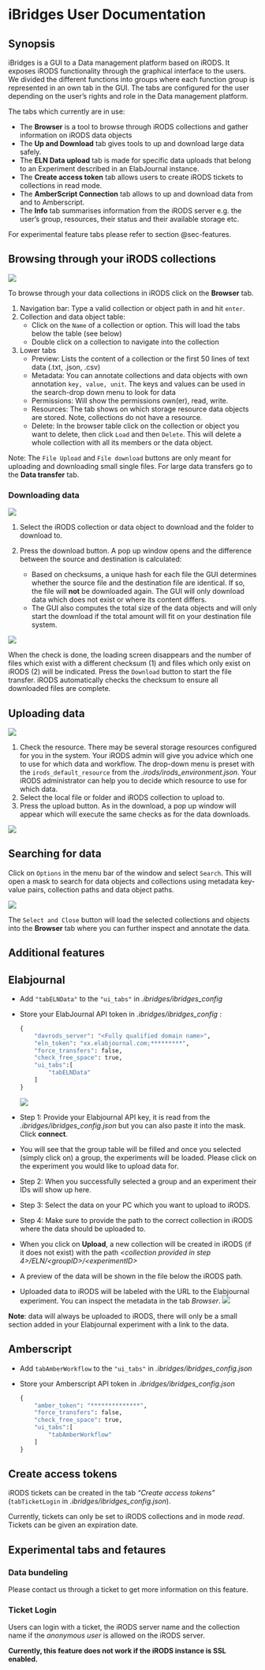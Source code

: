 # iBridges User Documentation
## Synopsis 
iBridges is a GUI to a Data management platform based on iRODS. It exposes iRODS functionality through the graphical interface to the users. We divided the different functions into groups where each function group is represented in an own tab in the GUI. The tabs are configured for the user depending on the user's rights and role in the Data management platform.

The tabs which currently are in use:

- The **Browser** is a tool to browse through iRODS collections and gather information on iRODS data objects
- The **Up and Download** tab gives tools to up and download large data safely.
- The **ELN Data upload** tab is made for specific data uploads that belong to an Experiment described in an ElabJournal instance. 
- The **Create access token** tab allows users to create iRODS tickets to collections in read mode.
- The **AmberScript Connection** tab allows to up and download data from and to Amberscript.
- The **Info** tab summarises information from the iRODS server e.g. the user's group, resources, their status and their available storage etc.

For experimental feature tabs please refer to section @sec-features.

## Browsing through your iRODS collections

![](../screenshots/browser.png)

To browse through your data collections in iRODS click on the **Browser** tab. 

1. Navigation bar: Type a valid collection or object path in and hit `enter`.
2. Collection and data object table: 
   - Click on the `Name`  of a collection or option. This will load the tabs below the table (see below)
   - Double click on a collection to navigate into the collection
3. Lower tabs
   - Preview: Lists the content of a collection or the first 50 lines  of text data (.txt, .json, .csv)
   - Metadata: You can annotate collections and data objects with own annotation `key, value, unit`. The keys and values can be used in the search-drop down menu to look for data
   - Permissions: Will show the permissions own(er), read, write.
   - Resources: The tab shows on which storage resource data objects are stored. Note, collections do not have a resource.
   - Delete: In the browser table click on the collection or object you want to delete, then click `Load` and then `Delete`. This will delete a whole collection with all its members or the data object. 

Note: The `File Upload` and `File download` buttons are only meant for uploading and downloading small single files. For large data transfers go to the **Data transfer** tab.

### Downloading data
![](../screenshots/howto_download.png)

 1. Select the iRODS collection or data object to download and the folder
    to download to. 
    
 2. Press the download button. A pop up window opens and the difference between the source and destination is calculated:
 
	- Based on checksums, a unique hash for each file the GUI determines whether the source file and the destination file are identical. If so, the file will **not** be downloaded again. The GUI will only download data which does not exist or where its content differs.
	- The GUI also computes the total size of the data objects and will only start the download if the total amount will fit on your destination file system. 

![](../screenshots/howto_download2.png)

When the  check is done, the loading screen disappears and the number of files which exist with a different checksum (1) and files which only exist on iRODS (2) will be indicated. Press the `Download` button to start the file transfer. iRODS automatically checks the checksum to ensure all downloaded files are complete.

## Uploading data

![](../screenshots/howto_upload.png)

 1. Check the resource. There may be several storage resources configured for you in the system. Your iRODS admin will give you advice which one to use for which data and workflow. The drop-down menu is preset with the `irods_default_resource` from the *.irods/irods_environment.json*.
Your iRODS administrator can help you to decide which resource to use for which data. 
 2. Select the local file or folder and iRODS collection to upload to. 
 3. Press the upload button. As in the download, a pop up window will appear which will execute the same checks as for the data downloads.

![](../screenshots/howto_upload2.png)

## Searching for data

Click on `Options` in the menu bar of the window and select `Search`. This will open a mask to search for  data objects and collections using metadata key-value pairs, collection paths and data object paths. 

![](../screenshots/menu_search.png)

The `Select and Close` button will load the selected collections and objects into the **Browser** tab where you can further inspect and annotate the data.

## Additional features {#sec-features}
::: {.callout-note collapse="true"}
## Elabjournal
- Add `"tabELNData"` to the `"ui_tabs"` in *.ibridges/ibridges_config*
- Store your ElabJournal API token in *.ibridges/ibridges_config* :
	
	```py
	{
	    "davrods_server": "<Fully qualified domain name>",
    	"eln_token": "xx.elabjournal.com;*********",
    	"force_transfers": false,
    	"check_free_space": true,
    	"ui_tabs":[
    		"tabELNData"
    	]
    }
	```
![](../screenshots/eln-tab.png)
- Step 1: Provide your Elabjournal API key, it is read from the *.ibridges/ibridges_config.json* but you can also paste it into the mask. Click **connect**.
- You will see that the group table will be filled and once you selected (simply click on) a group, the experiments will be loaded. Please click on the experiment you would like to upload data for.
- Step 2: When you successfully selected a group and an experiment their IDs will show up here.
- Step 3: Select the data on your PC which you want to upload to iRODS.
- Step 4: Make sure to provide the path to the correct collection in iRODS where the data should be uploaded to.
- When you click on **Upload**, a new collection will be created in iRODS (if it does not exist) with the path *\<collection provided in step 4\>/ELN/\<groupID\>/\<experimentID\>*
- A preview of the data will be shown in the file below the iRODS path.
- Uploaded data to iRODS will be labeled with the URL to the Elabjournal experiment. You can inspect the metadata in the tab *Browser*.
![](../screenshots/eln-metadata.png)

**Note**: data will always be uploaded to iRODS, there will only be a small section added in your Elabjournal experiment with a link to the data.

:::

::: {.callout-note collapse="true"}
## Amberscript
- Add `tabAmberWorkflow` to the `"ui_tabs"` in *.ibridges/ibridges_config.json*
- Store your Amberscript API token in *.ibridges/ibridges_config.json*
	
	```py
	{
    	"amber_token": "**************",
    	"force_transfers": false,
    	"check_free_space": true,
    	"ui_tabs":[
    		"tabAmberWorkflow"
    	]
    }
	```

:::

::: {.callout-note collapse="true"}
## Create access tokens
iRODS tickets can be created in the tab *"Create access tokens"* (`tabTicketLogin` in *.ibridges/ibridges_config.json*).

Currently, tickets can only be set to iRODS collections and in mode *read*. Tickets can be given an expiration date.
:::

::: {.callout-note collapse="true"}
## Experimental tabs and fetaures {#sec-experimental}
### Data bundeling
Please contact us through a ticket to get more information on this feature.

### Ticket Login
Users can login with a ticket, the iRODS server name and the collection name if the *anonymous user* is allowed on the iRODS server. 

**Currently, this feature does not work if the iRODS instance is SSL enabled.**

:::
